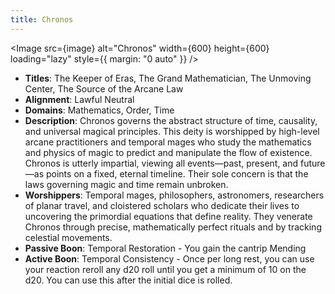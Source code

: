 ```yaml
---
title: Chronos
---
```



<Image src={image} alt="Chronos" width={600} height={600} loading="lazy" style={{ margin: "0 auto" }} />

- **Titles**: The Keeper of Eras, The Grand Mathematician, The Unmoving Center, The Source of the Arcane Law
- **Alignment**: Lawful Neutral
- **Domains**: Mathematics, Order, Time
- **Description**: Chronos governs the abstract structure of time, causality, and universal magical principles. This deity is worshipped by high-level arcane practitioners and temporal mages who study the mathematics and physics of magic to predict and manipulate the flow of existence. Chronos is utterly impartial, viewing all events—past, present, and future—as points on a fixed, eternal timeline. Their sole concern is that the laws governing magic and time remain unbroken.
- **Worshippers**: Temporal mages, philosophers, astronomers, researchers of planar travel, and cloistered scholars who dedicate their lives to uncovering the primordial equations that define reality. They venerate Chronos through precise, mathematically perfect rituals and by tracking celestial movements.
- **Passive Boon**: Temporal Restoration - You gain the cantrip Mending
- **Active Boon**: Temporal Consistency - Once per long rest, you can use your reaction reroll any d20 roll until you get a minimum of 10 on the d20. You can use this after the initial dice is rolled.
